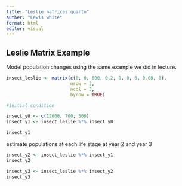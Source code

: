 ```yaml
---
title: "Leslie matrices quarto"
auther: "Lewis white"
format: html
editor: visual
---
```


## Leslie Matrix Example

Model population changes using the same example we did in lecture.

```r
insect_leslie <- matrix(c(0, 0, 600, 0.2, 0, 0, 0, 0.08, 0), 
                        nrow = 3, 
                        ncol = 3, 
                        byrow = TRUE)
```

```r
#initial condition

insect_y0 <- c(12000, 700, 500)
insect_y1 <- insect_leslie %*% insect_y0

insect_y1
```

estimate populations at each life stage at year 2 and year 3

```r
insect_y2 <- insect_leslie %*% insect_y1
insect_y2

insect_y3 <- insect_leslie %*% insect_y2
insect_y3
```
